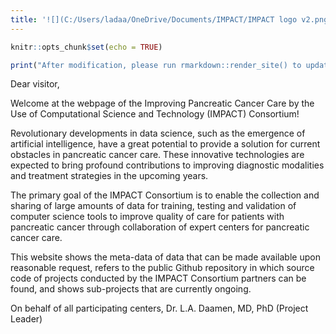 ```yaml
---
title: '![](C:/Users/ladaa/OneDrive/Documents/IMPACT/IMPACT logo v2.png) Consortium'
---
```


```r
knitr::opts_chunk$set(echo = TRUE)
```
```r
print("After modification, please run rmarkdown::render_site() to update the website in the docs-folder.")
```

Dear visitor,

Welcome at the webpage of the Improving Pancreatic Cancer Care by the Use of Computational Science and Technology (IMPACT) Consortium!

Revolutionary developments in data science, such as the emergence of artificial intelligence, have a great potential to provide a solution for current obstacles in pancreatic cancer care. These innovative technologies are expected to bring profound contributions to improving diagnostic modalities and treatment strategies in the upcoming years. 

The primary goal of the IMPACT Consortium is to enable the collection and sharing of large amounts of data for training, testing and validation of computer science tools to improve quality of care for patients with pancreatic cancer through collaboration of expert centers for pancreatic cancer care.

This website shows the meta-data of data that can be made available upon reasonable request, refers to the public Github repository in which source code of projects conducted by the IMPACT Consortium partners can be found, and shows sub-projects that are currently ongoing. 

On behalf of all participating centers,
Dr. L.A. Daamen, MD, PhD (Project Leader)






